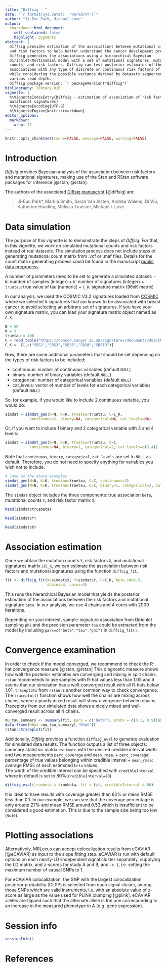 ```yaml
---
title: "Diffsig - "
date: "`r format(Sys.Date(), '%m/%d/%Y')`"
author: "Ji-Eun Park, Michael Love"
output: 
  rmarkdown::html_document:
    self_contained: false
    highlight: pygments
abstract: |
  Diffsig provides estimation of the associations between mutational signatures
  and risk factors to help better understand the cancer development process. 
  Diffsig generates the associations using a hierarchical Bayesian
  Dirichlet-Multinomial model with a set of mutational signatures, mutation 
  counts, and risk factors. Diffsig can test posterior estimates of the 
  associations with any type of discrete or continuous risk factors of interest
  while considering the possible variance derived by datasets sequenced with 
  various read depth.
  Diffsig package version: `r packageVersion("diffsig")`
bibliography: library.bib
vignette: |
  %\VignetteIndexEntry{Diffsig - estimation of association of risk factors and 
  mutational signatures}
  %\VignetteEncoding{UTF-8}
  %\VignetteEngine{knitr::rmarkdown}
editor_options: 
  markdown: 
    wrap: 72
---
```


```r
knitr::opts_chunk$set(cache=FALSE, message=FALSE, warning=FALSE)
```

# Introduction

*Diffsig* provides Bayesian analysis of the association between risk
factors and mutational signatures, making use of the Stan and RStan
software packages for inference [@stan; @rstan].

The authors of the associated [Diffsig manuscript]() [@diffsig] are:

> Ji-Eun Park\*, Markia Smith, Sarah Van Alsten, Andrea Walens, Di Wu,
> Katherine Hoadley, Melissa Troester, Michael I. Love

# Data simulation

The purpose of this vignette is to demonstrate the steps of *Diffsig*.
For that, in this vignette, we work on simulated mutational counts and
risk factors instead of real datasets. The simulation process does not
include steps of generating mutational count matrix from .vcf or .maf
files. Details for the count matrix generating process could be found in
the manuscript [public data preprocess]().

A number of parameters need to be set to generate a simulated dataset:
+ `N`: number of samples (integer) 
+ `K`: number of signatures (integer) 
+ `truetau`: true value of tau (numeric) 
+ `C_K`: signature matrix (96xK matrix)

In our analysis, we used the COSMIC V3.2 signatures loaded from
[COSMIC](https://cancer.sanger.ac.uk/signatures/sbs/) where we selected 5 signatures that are known to be associated with breast cancer to avoid selecting an arbitrary set of signatures. If you have your own signature matrix, you can load your signature matrix object named as `C_K`. 

```r
N = 50
K = 5
truetau = 100
C = read.table("https://cancer.sanger.ac.uk/signatures/documents/453/COSMIC_v3.2_SBS_GRCh38.txt", header = T, row.names = 1)
C_K =  C[,c("SBS2","SBS3","SBS5","SBS8","SBS13")]
```

Now, there are some additional parameters that should be set depending
on the types of risk factors to be included:

-   continuous: number of continuous variables (default `NULL`)
-   binary: number of binary variables (default `NULL`)
-   categorical: number of categorical variables (default `NULL`)
-   cat_levels: vector of number of levels for each categorical
    variables (default `NULL`)

So, for example, if you would like to include 2 continuous variable, you
would do:

```r
simdat = simdat_gen(N=N, K=K, truetau=truetau, C=C_K,
           continuous=2, binary=NA, categorical=NA, cat_levels=NA)
```

Or, if you want to include 1 binary and 2 categorical variable with 3
and 4 levels:

```r
simdat = simdat_gen(N=N, K=K, truetau=truetau, C=C, 
           continuous=NA, binary=1, categorical=2, cat_levels=c(3,4))
```

Note that `continuous`, `binary`, `categorical`, `cat_levels` are set to
`NULL` as default. Therefore, you do not need to specify anything for
variables you wish not to include.

```r
# Same as the above examples
simdat_gen(N=N, K=K, truetau=truetau, C=C, continuous=2)
simdat_gen(N=N, K=K, truetau=truetau, C=C, binary=1, categorical=2, cat_levels=c(3,4))
```

The `simdat` object includes the three components: true association `beta`,
mutational counts `Y`, and risk factor matrix `X`. 

```r
head(simdat$truebeta)
```

```r
head(simdat$Y)
```

```r
head(simdat$X)
```

# Association estimation 

Once we obtain the mutation counts `Y`, risk factors `X`, and mutational signatures matrix `C`/`C_K`, we can estimate the association between risk factors and mutational signatures using the function `diffsig_fit`.

```r
fit <- diffsig_fit(X=simdat$X, Y=simdat$Y, C=C_K, beta_sd=0.5,
                   chains=4, cores=4)
```

This runs the hierarchical Bayesian model that yields the posterior estimation of the associations between the risk factors and mutational signature `beta`. In our analysis, we use 4 chains and 4 cores with 2000 iterations.

Depending on your interest, sample-signature association from Dirichlet sampling `phi` and the precision parameter `tau` could be extracted from the model by including `pars=c("beta","tau","phi")` in `diffsig_fit()`. 

# Convergence examination

In order to check if the model converged, we recommend to check the R-hat convergence measure.[@stan; @rstan] This diagnostic measure shows how well the posterior estimates are converging and mixing in split chains. `rstan` recommends to use samples with R-hat values less than 1.05 and it seems that our simulation has a well-converged result with all R-hats below 1.01. `traceplots` from `rstan` is another common way to check convergence. The `traceplot()` function shows how well the chains are mixing across chains, where a poorly mixed result will show divergence between chains. Traceplots from our simulated data shows a nicely mixed and well-converged result across all 4 chains.

```r
mu_tau_summary <- summary(fit, pars = c("beta"), probs = c(0.1, 0.9))$summary
data.frame(Rhat =mu_tau_summary[,"Rhat"])
rstan::traceplot(fit)
```

Additionally, *Diffsig* provides a function `diffsig_eval` to generate evaluation for simulated data results. The function outputs a list of three objects: summary statistics matrix `estimate` with the desired credible interval width and two measurements `perc_coverage` and `mean_rmse`.
+ `perc_coverage`: percentage of true values belonging within credible interval
+ `mean_rmse`: average RMSE of each estimated `beta` values  
The width of the credible interval can be specified with `credibleInterval` where in default is set to 80%(`credibleInterval=80`). 

```r
diffsig_eval(truebeta = truebeta, fit = fit, credibleInterval = 80)
```

It is ideal to have results with coverage greater than 80% or mean RMSE less than 0.1. In our example, we can see that the coverage percentage is only around 27% and mean RMSE around 0.53 which is insufficient to be considered a good estimation. This is due to the sample size being too low (`N=10`).

# Plotting associations

Alternatively, MRLocus can accept colocalization results from eCAVIAR
[@eCAVIAR] as input to the slope fitting step. eCAVIAR is run with
default options on each nearly-LD-independent signal cluster separately,
supplying the LD matrix, and z-scores for study A and B, and `-c 1`,
i.e. setting the maximum number of causal SNPs to 1.

For eCAVIAR colocalization, the SNP with the largest colocalization
posterior probability (CLPP) is selected from each signal cluster, among
those SNPs which are valid instruments, i.e. with an absolute value of
z-score as large as the value used for PLINK clumping [@plink]. eCAVIAR
alleles are flipped such that the alternate allele is the one
corresponding to an increase in the measured phenotype in A (e.g. gene
expression).

# Session info

```r
sessionInfo()
```

# References
